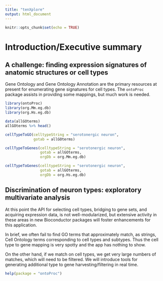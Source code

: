 ```yaml
---
title: "tenXplore"
output: html_document
---
```


```r
knitr::opts_chunk$set(echo = TRUE)
```
# Introduction/Executive summary
## A challenge: finding expression signatures of anatomic structures or cell types  
Gene Ontology and Gene Ontology Annotation are the primary resources at present for enumerating gene signatures for cell types. The `ontoProc` package assists in providing some mappings, but much work is needed.  

```r
library(ontoProc)
library(org.Mm.eg.db)
library(org.Hs.eg.db)

data(allGOterms)
allGOterms %>% head()
```


```r
cellTypeToGO(celltypeString = "serotonergic neuron", 
             gotab = allGOterms)
```

```r
cellTypeToGenes(celltypeString = "serotonergic neuron", 
                gotab = allGOterms, 
                orgDb = org.Mm.eg.db)
```

```r
cellTypeToGenes(celltypeString = "serotonergic neuron", 
                gotab = allGOterms, 
                orgDb = org.Hs.eg.db)
```

## Discrimination of neuron types: exploratory multivariate analysis  
At this point the API for selecting cell types, bridging to gene sets, and acquiring expression data, is not well-modularized, but extensive activity in these areas in new Bioconductor packages will foster enhancements for this application.

In brief, we often fail to find GO terms that approximately match, as strings, Cell Ontology terms corresponding to cell types and subtypes. Thus the cell type to gene mapping is very spotty and the app has nothing to show.

On the other hand, if we match on cell types, we get very large numbers of matches, which will need to be filtered. We will introduce tools for generating additional type to gene harvesting/filtering in real time.  

```r
help(package = "ontoProc")
```



